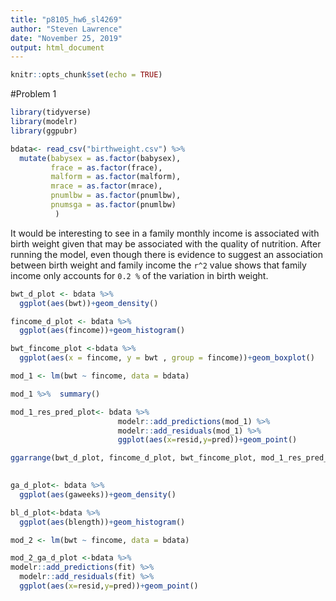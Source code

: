 ```yaml
---
title: "p8105_hw6_sl4269"
author: "Steven Lawrence"
date: "November 25, 2019"
output: html_document
---
```


```r
knitr::opts_chunk$set(echo = TRUE)
```

#Problem 1

```r

library(tidyverse)
library(modelr)
library(ggpubr)

```

```r
bdata<- read_csv("birthweight.csv") %>% 
  mutate(babysex = as.factor(babysex),
         frace = as.factor(frace),
         malform = as.factor(malform),
         mrace = as.factor(mrace),
         pnumlbw = as.factor(pnumlbw),
         pnumsga = as.factor(pnumlbw) 
          )
```

It would be interesting to see in a family monthly income is associated with birth weight given that may be associated with the quality of nutrition. After running the model, even though there is evidence to suggest an association between birth weight and family income the `r^2` value shows that family income only accounts for `0.2 %` of the variation in birth weight. 
```r
bwt_d_plot <- bdata %>% 
  ggplot(aes(bwt))+geom_density()

fincome_d_plot <- bdata %>% 
  ggplot(aes(fincome))+geom_histogram()

bwt_fincome_plot <-bdata %>% 
  ggplot(aes(x = fincome, y = bwt , group = fincome))+geom_boxplot()

mod_1 <- lm(bwt ~ fincome, data = bdata) 

mod_1 %>%  summary()

mod_1_res_pred_plot<- bdata %>% 
                        modelr::add_predictions(mod_1) %>% 
                        modelr::add_residuals(mod_1) %>% 
                        ggplot(aes(x=resid,y=pred))+geom_point()

ggarrange(bwt_d_plot, fincome_d_plot, bwt_fincome_plot, mod_1_res_pred_plot)
 
```

```r
ga_d_plot<- bdata %>% 
  ggplot(aes(gaweeks))+geom_density()

bl_d_plot<-bdata %>% 
  ggplot(aes(blength))+geom_histogram()

mod_2 <- lm(bwt ~ fincome, data = bdata)

mod_2_ga_d_plot <-bdata %>% 
modelr::add_predictions(fit) %>% 
  modelr::add_residuals(fit) %>% 
  ggplot(aes(x=resid,y=pred))+geom_point()
```

